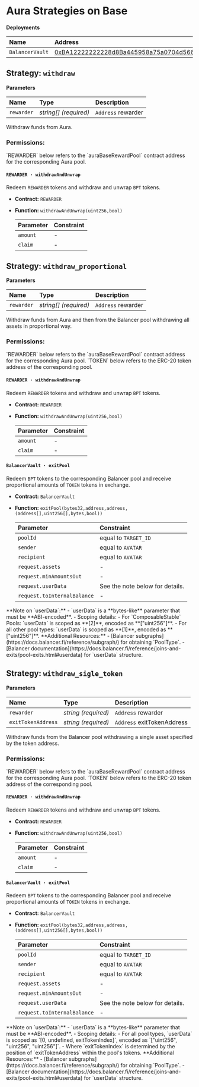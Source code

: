 
# Aura Strategies on Base

**Deployments**

| Name            | Address                                                                                                               |
| :-------------- | :-------------------------------------------------------------------------------------------------------------------- |
| `BalancerVault` | [0xBA12222222228d8Ba445958a75a0704d566BF2C8](https://basescan.org/address/0xBA12222222228d8Ba445958a75a0704d566BF2C8) |

## Strategy: `withdraw`

**Parameters**

| Name       | Type                  | Description        |
| :--------- | :-------------------- | :----------------- |
| `rewarder` | _string[] (required)_ | `Address` rewarder |

Withdraw funds from Aura.

### Permissions:

<Callout type="info">
  `REWARDER` below refers to the `auraBaseRewardPool` contract address for the
  corresponding Aura pool.
</Callout>

#### `REWARDER · withdrawAndUnwrap`

Redeem `REWARDER` tokens and withdraw and unwrap `BPT` tokens.

- **Contract:** `REWARDER`
- **Function:** `withdrawAndUnwrap(uint256,bool)`

  | Parameter | Constraint |
  | :-------- | :--------- |
  | `amount`  | -          |
  | `claim`   | -          |

## Strategy: `withdraw_proportional`

**Parameters**

| Name       | Type                  | Description        |
| :--------- | :-------------------- | :----------------- |
| `rewarder` | _string[] (required)_ | `Address` rewarder |

Withdraw funds from Aura and then from the Balancer pool withdrawing all assets in proportional way.

### Permissions:

<Callout type="info">
  `REWARDER` below refers to the `auraBaseRewardPool` contract address for the
  corresponding Aura pool.
</Callout>
<Callout type="info">
  `TOKEN` below refers to the ERC-20 token address of the corresponding pool.
</Callout>

#### `REWARDER · withdrawAndUnwrap`

Redeem `REWARDER` tokens and withdraw and unwrap `BPT` tokens.

- **Contract:** `REWARDER`
- **Function:** `withdrawAndUnwrap(uint256,bool)`

  | Parameter | Constraint |
  | :-------- | :--------- |
  | `amount`  | -          |
  | `claim`   | -          |

#### `BalancerVault · exitPool`

Redeem `BPT` tokens to the corresponding Balancer pool and receive proportional amounts of `TOKEN` tokens in exchange.

- **Contract:** `BalancerVault`
- **Function:** `exitPool(bytes32,address,address,(address[],uint256[],bytes,bool))`

  | Parameter                   | Constraint                      |
  | :-------------------------- | :------------------------------ |
  | `poolId`                    | equal to `TARGET_ID`            |
  | `sender`                    | equal to `AVATAR`               |
  | `recipient`                 | equal to `AVATAR`               |
  | `request.assets`            | -                               |
  | `request.minAmountsOut`     | -                               |
  | `request.userData`          | See the note below for details. |
  | `request.toInternalBalance` | -                               |

<Callout type="info">
  **Note on `userData`:**  
  - `userData` is a **bytes-like** parameter that must be **ABI-encoded**.  
  - Scoping details:  
    - For `ComposableStable` Pools: `userData` is scoped as **[2]**, encoded as **["uint256"]**.  
    - For all other pool types: `userData` is scoped as **[1]**, encoded as **["uint256"]**.
</Callout>
<Callout type="info">
 **Additional Resources:** 
  - [Balancer subgraphs](https://docs.balancer.fi/reference/subgraph/) for obtaining `PoolType`.  
  - [Balancer documentation](https://docs.balancer.fi/reference/joins-and-exits/pool-exits.html#userdata) for `userData` structure.  
</Callout>

## Strategy: `withdraw_sigle_token`

**Parameters**

| Name               | Type                | Description                |
| :----------------- | :------------------ | :------------------------- |
| `rewarder`         | _string (required)_ | `Address` rewarder         |
| `exitTokenAddress` | _string (required)_ | `Address` exitTokenAddress |

Withdraw funds from the Balancer pool withdrawing a single asset specified by the token address.

### Permissions:

<Callout type="info">
  `REWARDER` below refers to the `auraBaseRewardPool` contract address for the
  corresponding Aura pool.
</Callout>
<Callout type="info">
  `TOKEN` below refers to the ERC-20 token address of the corresponding pool.
</Callout>

#### `REWARDER · withdrawAndUnwrap`

Redeem `REWARDER` tokens and withdraw and unwrap `BPT` tokens.

- **Contract:** `REWARDER`
- **Function:** `withdrawAndUnwrap(uint256,bool)`

  | Parameter | Constraint |
  | :-------- | :--------- |
  | `amount`  | -          |
  | `claim`   | -          |

#### `BalancerVault · exitPool`

Redeem `BPT` tokens to the corresponding Balancer pool and receive proportional amounts of `TOKEN` tokens in exchange.

- **Contract:** `BalancerVault`
- **Function:** `exitPool(bytes32,address,address,(address[],uint256[],bytes,bool))`

  | Parameter                   | Constraint                      |
  | :-------------------------- | :------------------------------ |
  | `poolId`                    | equal to `TARGET_ID`            |
  | `sender`                    | equal to `AVATAR`               |
  | `recipient`                 | equal to `AVATAR`               |
  | `request.assets`            | -                               |
  | `request.minAmountsOut`     | -                               |
  | `request.userData`          | See the note below for details. |
  | `request.toInternalBalance` | -                               |

<Callout type="info">
  **Note on `userData`:**  
  - `userData` is a **bytes-like** parameter that must be **ABI-encoded**.  
  - Scoping details:  
    - For all pool types, `userData` is scoped as `[0, undefined, exitTokenIndex]`, encoded as `["uint256", "uint256", "uint256"]`.
    - Where `exitTokenIndex` is determined by the position of `exitTokenAddress` within the pool's tokens.
</Callout>
<Callout type="info">
 **Additional Resources:** 
  - [Balancer subgraphs](https://docs.balancer.fi/reference/subgraph/) for obtaining `PoolType`.  
  - [Balancer documentation](https://docs.balancer.fi/reference/joins-and-exits/pool-exits.html#userdata) for `userData` structure.  
</Callout>